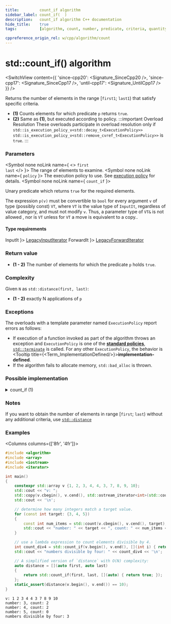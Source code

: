 ```yaml
---
title:         count_if algorithm
sidebar_label: count_if(  )
description:   count_if algorithm C++ documentation
hide_title:    true
tags:          [algorithm, count, number, predicate, criteria, quantity]

cppreference_origin_rel: w/cpp/algorithm/count
---
```



<!-- Terms -->


<!----------------- Codes ---------------------->


# std::count_if() algorithm

<SwitchView content={{
  'since-cpp20': <Signature_SinceCpp20 />,
  'since-cpp17': <Signature_SinceCpp17 />,
  'until-cpp17': <Signature_UntilCpp17 />
}} />

Returns the number of elements in the range [`first1`; `last1`) that satisfy specific criteria.

- **(1)** Counts elements for which predicate `p` returns `true`.
- **(2)** Same as **(1)**, but executed according to policy.
	:::important Overload Resolution
	These overloads participate in overload resolution only if
	<Until v='cpp20'> <code>std::is_execution_policy_v&lt;std::decay_t&lt;ExecutionPolicy&gt;&gt;</code> </Until> <Since v='cpp20'> <code>std::is_execution_policy_v&lt;std::remove_cvref_t&lt;ExecutionPolicy&gt;&gt;</code> </Since> is <code>true</code>.
	:::

### Parameters

<SymbolTable>

  <Symbol none noLink name={ <> <code>first</code> <br/> <code>last</code> </> }>
    The range of elements to examine.
  </Symbol>
  <Symbol none noLink name={ <code>policy</code> }>
    The execution policy to use. See <a href="#">execution policy</a> for details.
  </Symbol>
  <Symbol none noLink name={ <code>count_if</code> }>

Unary predicate which returns `true` for the required elements.

The expression `p(v)` must be convertible to `bool` for every argument `v` of type (possibly const) `VT`, where `VT` is the value type of `InputIt`, regardless of value category, and must not modify `v`. Thus, a parameter type of `VT&` is not allowed <Since v='cpp11'>, nor is <code>VT</code> unless for <code>VT</code> a move is equivalent to a copy.</Since>.


  </Symbol>
</SymbolTable>

#### Type requirements

<SymbolTable>
  <Symbol none noLink name={ <code>InputIt</code> }>
    <a href="/docs/named_req/LegacyInputIterator">LegacyInputIterator</a>
  </Symbol>
  <Symbol none noLink name={ <code>ForwardIt</code> }>
    <a href="/docs/named_req/LegacyForwardIterator">LegacyForwardIterator</a>
  </Symbol>
</SymbolTable>

### Return value

- **(1 - 2)** The number of elements for which the predicate `p` holds `true`.

### Complexity

Given `N` as `std::distance(first, last)`:

- **(1 - 2)** exactly N applications of `p`

### Exceptions

The overloads with a template parameter named `ExecutionPolicy` report errors as follows:
- If execution of a function invoked as part of the algorithm throws an exception and `ExecutionPolicy` is one of the [**standard policies**](#), [`std::terminate`](#) is called.
	For any other `ExecutionPolicy`, the behavior is <Tooltip title={<Term_ImplementationDefined/>}>**implementation-defined**</Tooltip>.
- If the algorithm fails to allocate memory, `std::bad_alloc` is thrown.

### Possible implementation

<details>
<summary>count_if (1)</summary>

```cpp
template<class InputIt, class UnaryPredicate>
typename iterator_traits<InputIt>::difference_type
    count_if(InputIt first, InputIt last, UnaryPredicate p)
{
    typename iterator_traits<InputIt>::difference_type ret = 0;
    for (; first != last; ++first)
        if (p(*first))
            ++ret;
    return ret;
}
```

</details>


### Notes

If you want to obtain the number of elements in range [`first`; `last`) without any additional criteria, use [`std::distance`](#)

### Examples

<Columns columns={['8fr', '4fr']}>
<div>

```cpp title='Main.cpp' showLineNumbers
#include <algorithm>
#include <array>
#include <iostream>
#include <iterator>

int main()
{
    constexpr std::array v {1, 2, 3, 4, 4, 3, 7, 8, 9, 10};
    std::cout << "v: ";
    std::copy(v.cbegin(), v.cend(), std::ostream_iterator<int>(std::cout, " "));
    std::cout << '\n';

    // determine how many integers match a target value.
    for (const int target: {3, 4, 5})
    {
        const int num_items = std::count(v.cbegin(), v.cend(), target);
        std::cout << "number: " << target << ", count: " << num_items << '\n';
    }

    // use a lambda expression to count elements divisible by 4.
    int count_div4 = std::count_if(v.begin(), v.end(), [](int i) { return i % 4 == 0; });
    std::cout << "numbers divisible by four: " << count_div4 << '\n';

    // A simplified version of `distance` with O(N) complexity:
    auto distance = [](auto first, auto last)
    {
        return std::count_if(first, last, [](auto) { return true; });
    };
    static_assert(distance(v.begin(), v.end()) == 10);
}
```

</div>
<div>

```plaintext title="Output"
v: 1 2 3 4 4 3 7 8 9 10
number: 3, count: 2
number: 4, count: 2
number: 5, count: 0
numbers divisible by four: 3
```

</div>
</Columns>

